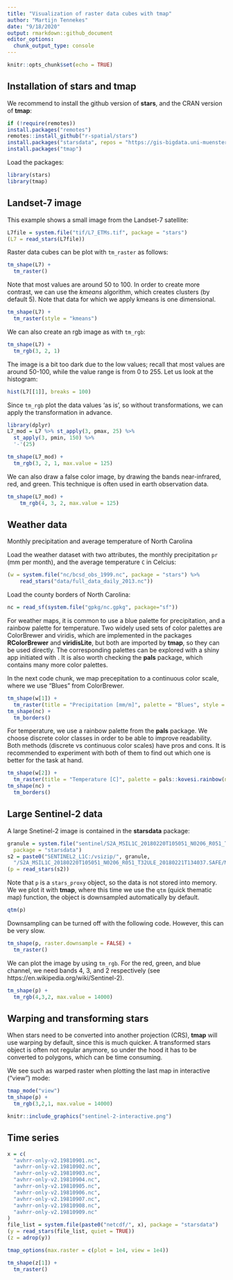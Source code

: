 ```yaml
---
title: "Visualization of raster data cubes with tmap"
author: "Martijn Tennekes"
date: "9/18/2020"
output: rmarkdown::github_document
editor_options: 
  chunk_output_type: console
---
```

  
```r
knitr::opts_chunk$set(echo = TRUE)
```

## Installation of stars and tmap 

We recommend to install the github version of **stars**, and the CRAN version of **tmap**:
  
```r
if (!require(remotes))
install.packages("remotes")
remotes::install_github("r-spatial/stars")
install.packages("starsdata", repos = "https://gis-bigdata.uni-muenster.de/pebesma", type = "source")
install.packages("tmap")
```

Load the packages:
  
```r
library(stars)
library(tmap)
```

## Landset-7 image

This example shows a small image from the Landset-7 satellite:

```r
L7file = system.file("tif/L7_ETMs.tif", package = "stars")
(L7 = read_stars(L7file))
```

Raster data cubes can be plot with `tm_raster` as follows:
  
```r
tm_shape(L7) +
  tm_raster()
```

Note that most values are around 50 to 100. In order to create more contrast, we can use the *kmeans* algorithm, which creates clusters (by default 5). Note that data for which we apply kmeans is one dimensional.

```r
tm_shape(L7) +
  tm_raster(style = "kmeans")
```

We can also create an rgb image as with `tm_rgb`:

```r
tm_shape(L7) +
  tm_rgb(3, 2, 1)
```

The image is a bit too dark due to the low values; recall that most values are around 50-100, while the value range is from 0 to 255.
Let us look at the histogram:

```r
hist(L7[[1]], breaks = 100)
```

Since `tm_rgb` plot the data values 'as is', so without transformations, we can apply the transformation in advance.


```r
library(dplyr)
L7_mod = L7 %>% st_apply(3, pmax, 25) %>% 
  st_apply(3, pmin, 150) %>% 
  '-'(25)

tm_shape(L7_mod) +
  tm_rgb(3, 2, 1, max.value = 125)
```

We can also draw a false color image, by drawing the bands near-infrared, red, and green. This technique is often used in earth observation data.

```r
tm_shape(L7_mod) +
    tm_rgb(4, 3, 2, max.value = 125)
```

## Weather data

Monthly precipitation and average temperature of North Carolina

Load the weather dataset with two attributes, the monthly precipitation `pr` (mm per month), and the average temperature `C` in Celcius:

```r
(w = system.file("nc/bcsd_obs_1999.nc", package = "stars") %>%
    read_stars("data/full_data_daily_2013.nc"))
```


Load the county borders of North Carolina:

```r
nc = read_sf(system.file("gpkg/nc.gpkg", package="sf"))
```

For weather maps, it is common to use a blue palette for precipitation, and a rainbow palette for temperature. Two widely used sets of color palettes are ColorBrewer and viridis, which are implemented in the packages **RColorBrewer** and **viridisLite**, but both are imported by **tmap**, so they can be used directly. The corresponding palettes can be explored with a shiny app initiated with \code{tmaptools::palette_explorer()}. It is also worth checking the **pals** package, which contains many more color palettes.

In the next code chunk, we map precepitation to a continuous color scale, where we use "Blues" from ColorBrewer.

```r
tm_shape(w[1]) +
  tm_raster(title = "Precipitation [mm/m]", palette = "Blues", style = "cont") +
tm_shape(nc) +
  tm_borders()
```

For temperature, we use a rainbow palette from the **pals** package. We choose discrete color classes in order to be able to improve readability. Both methods (discrete vs continuous color scales) have pros and cons. It is recommended to experiment with both of them to find out which one is better for the task at hand.

```r
tm_shape(w[2]) +
  tm_raster(title = "Temperature [C]", palette = pals::kovesi.rainbow(n=10), midpoint = 15) +
tm_shape(nc) +
  tm_borders()
```


## Large Sentinel-2 data

A large Snetinel-2 image is contained in the **starsdata** package:

```r
granule = system.file("sentinel/S2A_MSIL1C_20180220T105051_N0206_R051_T32ULE_20180221T134037.zip", 
  package = "starsdata")
s2 = paste0("SENTINEL2_L1C:/vsizip/", granule, 
  "/S2A_MSIL1C_20180220T105051_N0206_R051_T32ULE_20180221T134037.SAFE/MTD_MSIL1C.xml:10m:EPSG_32632")
(p = read_stars(s2))
```

Note that `p` is a `stars_proxy` object, so the data is not stored into memory. We we plot it with **tmap**, where this time we use the `qtm` (quick thematic map) function, the object is downsampled automatically by default.

```r
qtm(p)
```

Downsampling can be turned off with the following code. However, this can be very slow.

```r
tm_shape(p, raster.downsample = FALSE) + 
  tm_raster()
```

We can plot the image by using `tm_rgb`. For the red, green, and blue channel, we need bands 4, 3, and 2 respectively (see https://en.wikipedia.org/wiki/Sentinel-2).

```r
tm_shape(p) +
  tm_rgb(4,3,2, max.value = 14000)
```



## Warping and transforming stars

When stars need to be converted into another projection (CRS), **tmap** will use warping by default, since this is much quicker. A transformed stars object is often not regular anymore, so under the hood it has to be converted to polygons, which can be time consuming.

We see such as warped raster when plotting the last map in interactive ("view") mode:

```r
tmap_mode("view")
tm_shape(p) +
  tm_rgb(3,2,1, max.value = 14000)
```

```r
knitr::include_graphics("sentinel-2-interactive.png")
```


## Time series


```r
x = c(
  "avhrr-only-v2.19810901.nc",
  "avhrr-only-v2.19810902.nc",
  "avhrr-only-v2.19810903.nc",
  "avhrr-only-v2.19810904.nc",
  "avhrr-only-v2.19810905.nc",
  "avhrr-only-v2.19810906.nc",
  "avhrr-only-v2.19810907.nc",
  "avhrr-only-v2.19810908.nc",
  "avhrr-only-v2.19810909.nc"
)
file_list = system.file(paste0("netcdf/", x), package = "starsdata")
(y = read_stars(file_list, quiet = TRUE))
(z = adrop(y))

```


```r

tmap_options(max.raster = c(plot = 1e4, view = 1e4))

tm_shape(z[1]) +
  tm_raster()
```